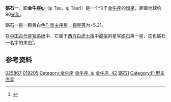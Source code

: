 {{Starbox short |
 name=砺石一（金牛座ψ）<br>ψ Tauri |
 epoch=[[J2000.0|J2000.0]] |
 constell=[[金牛座|金牛座]] |
 星官=[[昴宿|昴宿]] [[砺石|砺石]] |
 ra=04<sup>h</sup> 07<sup>m</sup> 00.5<sup>s</sup> |
 dec=+29° 00' 05" |
 spectral=F1V |
 appmag_v=+5.21 |
 dist_ly=90.0 ± 2.5 |
 dist_pc=27.6 ± 0.8 |
 names=42 Tauri, [[Star_catalogue#BS,_BSC,_HR|HR]] 1269, [[Henry_Draper_Catalogue|HD]] 25867, [[Star_catalogue#BD/CD/CPD|BD]]+28 619, FK5 2295, [[Hipparcos_catalogue|HIP]] 19205, [[Star_catalogue#SAO|SAO]] 76461, GC 4944
}}
'''砺石一'''，即'''金牛座ψ'''（ψ Tau，ψ Tauri）是一个位于[[金牛座|金牛座]]的[[恒星|恒星]]，距离地球约90[[光年|光年]]。

砺石一是一颗黄白色[[恒星光谱|F-型]][[主序星|主序星]]，[[视星等|视星等]]为+5.21。

在[[星官|中国古代星官系统]]中，它属于[[二十八宿|西方白虎七宿]]中[[昴宿|昴宿]]的星官[[砺石|砺石]]第一星，这也砺石一名字的来由<ref>{{Cite web |url=http://aeea.nmns.edu.tw/2006/0607/ap060712.html |title=AEEA天文教育資訊網 昴宿天区 |accessdate=2011-10-17 |archive-date=2011-05-22 |archive-url=https://web.archive.org/web/20110522001503/http://aeea.nmns.edu.tw/2006/0607/ap060712.html |dead-url=no }}</ref>。

==参考资料==
{{reflist}}

{{Stars of Taurus}}
{{星官|砺石|4}}
[[Category:HD和HDE天體|025867]]
[[Category:HIP天體|019205]]
[[Category:金牛座|Category:金牛座]]
[[Category:拜耳天體|金牛座, ψ]]
[[Category:佛氏天體|金牛座, 42]]
[[Category:砺石_(星官)|砺石1]]
[[Category:F-型主序星|Category:F-型主序星]]